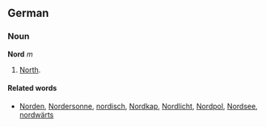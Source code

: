 ==German==
===Noun===
'''Nord''' ''m''
# [[North]].

====Related words====
* [[Norden]], [[Nordersonne]], [[nordisch]], [[Nordkap]], [[Nordlicht]], [[Nordpol]], [[Nordsee]], [[nordwärts]]